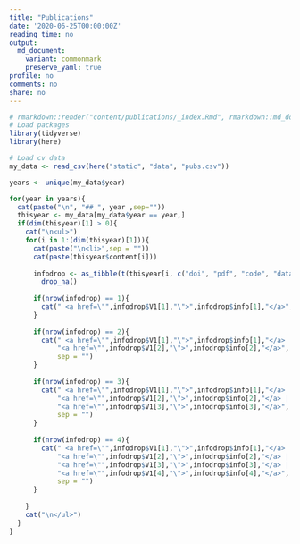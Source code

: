 ```yaml
---
title: "Publications"
date: '2020-06-25T00:00:00Z'
reading_time: no
output:
  md_document:
    variant: commonmark
    preserve_yaml: true
profile: no
comments: no
share: no
---
```


```r
# rmarkdown::render("content/publications/_index.Rmd", rmarkdown::md_document(variant = "commonmark"))
# Load packages
library(tidyverse)
library(here)

# Load cv data  
my_data <- read_csv(here("static", "data", "pubs.csv"))

years <- unique(my_data$year)

```

```r
for(year in years){
  cat(paste("\n", "## ", year ,sep=""))
  thisyear <- my_data[my_data$year == year,]
  if(dim(thisyear)[1] > 0){
    cat("\n<ul>")
    for(i in 1:(dim(thisyear)[1])){
      cat(paste("\n<li>",sep = ""))
      cat(paste(thisyear$content[i]))
      
      infodrop <- as_tibble(t(thisyear[i, c("doi", "pdf", "code", "data")]), rownames = "info", .name_repair = ~ c("V1")) %>%
        drop_na()
      
      if(nrow(infodrop) == 1){
        cat(" <a href=\"",infodrop$V1[1],"\">",infodrop$info[1],"</a>", sep = "")  
      }
      
      if(nrow(infodrop) == 2){
        cat(" <a href=\"",infodrop$V1[1],"\">",infodrop$info[1],"</a> | ", 
            "<a href=\"",infodrop$V1[2],"\">",infodrop$info[2],"</a>", 
            sep = "")  
      }
      
      if(nrow(infodrop) == 3){
        cat(" <a href=\"",infodrop$V1[1],"\">",infodrop$info[1],"</a> | ", 
            "<a href=\"",infodrop$V1[2],"\">",infodrop$info[2],"</a> | ", 
            "<a href=\"",infodrop$V1[3],"\">",infodrop$info[3],"</a>", 
            sep = "")  
      }
      
      if(nrow(infodrop) == 4){
        cat(" <a href=\"",infodrop$V1[1],"\">",infodrop$info[1],"</a> | ", 
            "<a href=\"",infodrop$V1[2],"\">",infodrop$info[2],"</a> | ", 
            "<a href=\"",infodrop$V1[3],"\">",infodrop$info[3],"</a> | ", 
            "<a href=\"",infodrop$V1[4],"\">",infodrop$info[4],"</a>", 
            sep = "")  
      }
      
    }
    cat("\n</ul>")
  }
}
```
